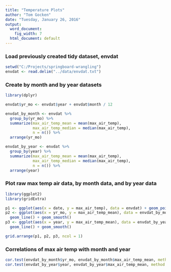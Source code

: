 ```yaml
---
title: "Temperature Plots"
author: "Tom Gocken"
date: "Tuesday, January 26, 2016"
output:
  word_document:
    fig_width: 7
  html_document: default
---
```


### Load previously created tidy dataset, envdat
```r
setwd("C:/Projects/springboard-wrangling")
envdat <- read.delim("../data/envdat.txt")
```

### Create by month and by year datasets
```r
library(dplyr)

envdat$yr_mo <- envdat$year + envdat$month / 12

envdat_by_month <- envdat %>%
  group_by(yr_mo) %>%
  summarize(max_air_temp_mean = mean(max_air_temp),
            max_air_temp_median = median(max_air_temp),
            n = n()) %>%
  arrange(yr_mo)

envdat_by_year <- envdat %>%
  group_by(year) %>%
  summarize(max_air_temp_mean = mean(max_air_temp),
            max_air_temp_median = median(max_air_temp),
            n = n()) %>%
  arrange(year)
```

### Plot raw max temp air data, by month data, and by year data
```r
library(ggplot2)
library(gridExtra)

p1 <- ggplot(aes(x = date, y = max_air_temp), data = envdat) + geom_point(alpha = 1/20)
p2 <- ggplot(aes(x = yr_mo, y = max_air_temp_mean), data = envdat_by_month) +
  geom_line() + geom_smooth()
p3 <- ggplot(aes(x = year, y = max_air_temp_mean), data = envdat_by_year) +
  geom_line() + geom_smooth()

grid.arrange(p1, p2, p3, ncol = 1)
```

### Correlations of max air temp with month and year
```r
cor.test(envdat_by_month$yr_mo, envdat_by_month$max_air_temp_mean, method = 'pearson')
cor.test(envdat_by_year$year, envdat_by_year$max_air_temp_mean, method = 'pearson')
```
